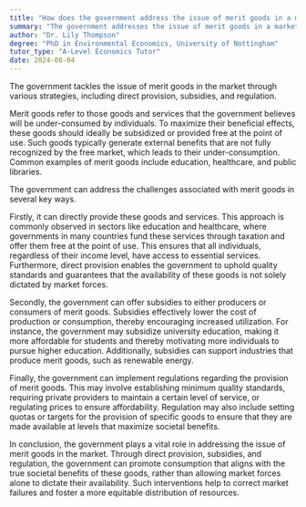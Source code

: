 ```yaml
---
title: "How does the government address the issue of merit goods in a market?"
summary: "The government addresses the issue of merit goods in a market through provision, subsidies, and regulation."
author: "Dr. Lily Thompson"
degree: "PhD in Environmental Economics, University of Nottingham"
tutor_type: "A-Level Economics Tutor"
date: 2024-08-04
---
```


The government tackles the issue of merit goods in the market through various strategies, including direct provision, subsidies, and regulation.

Merit goods refer to those goods and services that the government believes will be under-consumed by individuals. To maximize their beneficial effects, these goods should ideally be subsidized or provided free at the point of use. Such goods typically generate external benefits that are not fully recognized by the free market, which leads to their under-consumption. Common examples of merit goods include education, healthcare, and public libraries.

The government can address the challenges associated with merit goods in several key ways. 

Firstly, it can directly provide these goods and services. This approach is commonly observed in sectors like education and healthcare, where governments in many countries fund these services through taxation and offer them free at the point of use. This ensures that all individuals, regardless of their income level, have access to essential services. Furthermore, direct provision enables the government to uphold quality standards and guarantees that the availability of these goods is not solely dictated by market forces.

Secondly, the government can offer subsidies to either producers or consumers of merit goods. Subsidies effectively lower the cost of production or consumption, thereby encouraging increased utilization. For instance, the government may subsidize university education, making it more affordable for students and thereby motivating more individuals to pursue higher education. Additionally, subsidies can support industries that produce merit goods, such as renewable energy.

Finally, the government can implement regulations regarding the provision of merit goods. This may involve establishing minimum quality standards, requiring private providers to maintain a certain level of service, or regulating prices to ensure affordability. Regulation may also include setting quotas or targets for the provision of specific goods to ensure that they are made available at levels that maximize societal benefits.

In conclusion, the government plays a vital role in addressing the issue of merit goods in the market. Through direct provision, subsidies, and regulation, the government can promote consumption that aligns with the true societal benefits of these goods, rather than allowing market forces alone to dictate their availability. Such interventions help to correct market failures and foster a more equitable distribution of resources.
    